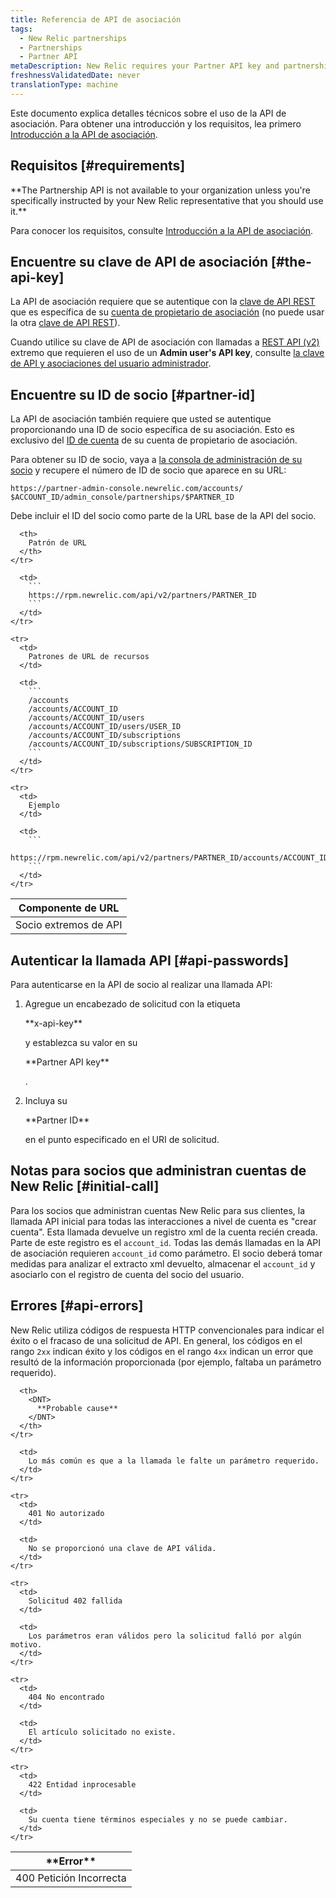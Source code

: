 ```yaml
---
title: Referencia de API de asociación
tags:
  - New Relic partnerships
  - Partnerships
  - Partner API
metaDescription: New Relic requires your Partner API key and partnership account ID to authenticate Partner API calls using the JSON REST format.
freshnessValidatedDate: never
translationType: machine
---
```


Este documento explica detalles técnicos sobre el uso de la API de asociación. Para obtener una introducción y los requisitos, lea primero [Introducción a la API de asociación](/docs/new-relic-partnerships/partner-integration-guide/partner-account-maintenance/partner-api/).

## Requisitos [#requirements]

<DNT>
  **The Partnership API is not available to your organization unless you're specifically instructed by your New Relic representative that you should use it.**
</DNT>

Para conocer los requisitos, consulte [Introducción a la API de asociación](/docs/new-relic-partnerships/partner-integration-guide/partner-account-maintenance/partner-api/).

## Encuentre su clave de API de asociación [#the-api-key]

La API de asociación requiere que se autentique con la [clave de API REST](/docs/apis/getting-started/intro-apis/understand-new-relic-api-keys#rest-api) que es específica de su [cuenta de propietario de asociación](/docs/new-relic-partnerships/partner-integration-guide/partner-account-maintenance/partnership-accounts-users-subscriptions#partner-owner) (no puede usar la otra [clave de API REST](/docs/apis/rest-api-v2/getting-started/introduction-new-relic-rest-api-v2#api_key)).

Cuando utilice su clave de API de asociación con llamadas a [REST API (v2)](/docs/apis/rest-api-v2/getting-started/introduction-new-relic-rest-api-v2) extremo que requieren el uso de un <DNT>**Admin user's API key**</DNT>, consulte [la clave de API y asociaciones del usuario administrador](/docs/apis/rest-api-v2/requirements/admins-api-key-partnerships).

## Encuentre su ID de socio [#partner-id]

La API de asociación también requiere que usted se autentique proporcionando una ID de socio específica de su asociación. Esto es exclusivo del [ID de cuenta](/docs/accounts/install-new-relic/account-setup/account-id) de su cuenta de propietario de asociación.

Para obtener su ID de socio, vaya a [la consola de administración de su socio](/docs/accounts-partnerships/partner-integration-guide/getting-started/partnership-admin-console) y recupere el número de ID de socio que aparece en su URL:

```
https://partner-admin-console.newrelic.com/accounts/​$ACCOUNT_ID/admin_console/partnerships/$PARTNER_ID
```

Debe incluir el ID del socio como parte de la URL base de la API del socio.

<table>
  <thead>
    <tr>
      <th style={{ width: "200px" }}>
        Componente de URL
      </th>

      <th>
        Patrón de URL
      </th>
    </tr>
  </thead>

  <tbody>
    <tr>
      <td>
        Socio extremos de API
      </td>

      <td>
        ```
        https://rpm.newrelic.com/api/v2/partners/PARTNER_ID
        ```
      </td>
    </tr>

    <tr>
      <td>
        Patrones de URL de recursos
      </td>

      <td>
        ```
        /accounts
        /accounts/ACCOUNT_ID
        /accounts/ACCOUNT_ID/users
        /accounts/ACCOUNT_ID/users/USER_ID
        /accounts/ACCOUNT_ID/subscriptions
        /accounts/ACCOUNT_ID/subscriptions/SUBSCRIPTION_ID
        ```
      </td>
    </tr>

    <tr>
      <td>
        Ejemplo
      </td>

      <td>
        ```
        https://rpm.newrelic.com/api/v2/partners/PARTNER_ID/accounts/ACCOUNT_ID
        ```
      </td>
    </tr>
  </tbody>
</table>

## Autenticar la llamada API [#api-passwords]

Para autenticarse en la API de socio al realizar una llamada API:

1. Agregue un encabezado de solicitud con la etiqueta

   <DNT>
     **x-api-key**
   </DNT>

   y establezca su valor en su

   <DNT>
     **Partner API key**
   </DNT>

   .

2. Incluya su

   <DNT>
     **Partner ID**
   </DNT>

   en el punto especificado en el URI de solicitud.

## Notas para socios que administran cuentas de New Relic [#initial-call]

Para los socios que administran cuentas New Relic para sus clientes, la llamada API inicial para todas las interacciones a nivel de cuenta es "crear cuenta". Esta llamada devuelve un registro xml de la cuenta recién creada. Parte de este registro es el `account_id`. Todas las demás llamadas en la API de asociación requieren `account_id` como parámetro. El socio deberá tomar medidas para analizar el extracto xml devuelto, almacenar el `account_id` y asociarlo con el registro de cuenta del socio del usuario.

## Errores [#api-errors]

New Relic utiliza códigos de respuesta HTTP convencionales para indicar el éxito o el fracaso de una solicitud de API. En general, los códigos en el rango `2xx` indican éxito y los códigos en el rango `4xx` indican un error que resultó de la información proporcionada (por ejemplo, faltaba un parámetro requerido).

<table>
  <thead>
    <tr>
      <th width={200}>
        <DNT>
          **Error**
        </DNT>
      </th>

      <th>
        <DNT>
          **Probable cause**
        </DNT>
      </th>
    </tr>
  </thead>

  <tbody>
    <tr>
      <td>
        400 Petición Incorrecta
      </td>

      <td>
        Lo más común es que a la llamada le falte un parámetro requerido.
      </td>
    </tr>

    <tr>
      <td>
        401 No autorizado
      </td>

      <td>
        No se proporcionó una clave de API válida.
      </td>
    </tr>

    <tr>
      <td>
        Solicitud 402 fallida
      </td>

      <td>
        Los parámetros eran válidos pero la solicitud falló por algún motivo.
      </td>
    </tr>

    <tr>
      <td>
        404 No encontrado
      </td>

      <td>
        El artículo solicitado no existe.
      </td>
    </tr>

    <tr>
      <td>
        422 Entidad inprocesable
      </td>

      <td>
        Su cuenta tiene términos especiales y no se puede cambiar.
      </td>
    </tr>
  </tbody>
</table>
